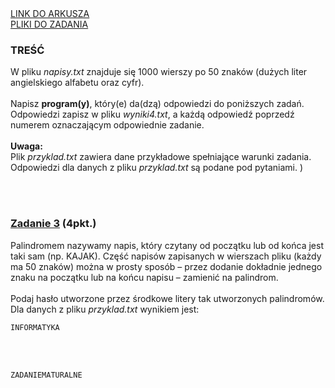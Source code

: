 
<div className="box_link"><a className="link  link_materials" target="_blank" href="https://arkusze.pl/maturalne/informatyka-2021-czerwiec-matura-rozszerzona-2.pdf">LINK DO ARKUSZA</a>
<br/>
<a className="link  link_materials" href="https://arkusze.pl/maturalne/informatyka-2021-czerwiec-matura-rozszerzona-zalaczniki.zip"> PLIKI DO ZADANIA</a>

<br/>
</div>

### TREŚĆ
W pliku <i>napisy.txt</i> znajduje się 1000 wierszy po 50 znaków (dużych liter angielskiego
alfabetu oraz cyfr).<br/><br/>
Napisz <b>program(y)</b>, który(e) da(dzą) odpowiedzi do poniższych zadań. Odpowiedzi zapisz
w pliku <i>wyniki4.txt</i>, a każdą odpowiedź poprzedź numerem oznaczającym odpowiednie
zadanie.<br/><br/>
<b>Uwaga:<br/></b> Plik <i>przyklad.txt</i> zawiera dane przykładowe spełniające warunki zadania.
Odpowiedzi dla danych z pliku <i>przyklad.txt</i> są podane pod pytaniami. )

<br/><br/>

### <u>Zadanie 3</u> (4pkt.)
Palindromem nazywamy napis, który czytany od początku lub od końca jest taki sam (np.
KAJAK). Część napisów zapisanych w wierszach pliku (każdy ma 50 znaków) można w prosty
sposób – przez dodanie dokładnie jednego znaku na początku lub na końcu napisu – zamienić
na palindrom.<br/><br/>
Podaj hasło utworzone przez środkowe litery tak utworzonych palindromów.<br/>
Dla danych z pliku <i>przyklad.txt</i> wynikiem jest: 

```text
INFORMATYKA
```

<br/><br/>
<Dropdown title="ODPOWIEDŹ">

```text
ZADANIEMATURALNE
```
</Dropdown>



